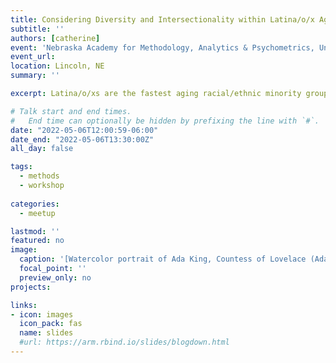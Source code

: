 ```yaml
---
title: Considering Diversity and Intersectionality within Latina/o/x Aging and Health
subtitle: ''
authors: [catherine]
event: 'Nebraska Academy for Methodology, Analytics & Psychometrics, University of Nebraska - Lincoln'
event_url:
location: Lincoln, NE
summary: ''

excerpt: Latina/o/xs are the fastest aging racial/ethnic minority group in the United States. Promoting health, reducing health disparities, and addressing social determinants of health among older Latina/o/xs is paramount. However, the Latina/o/x pan-ethnic label infers shared experiences, ignoring distinct cultural characteristics - such as ethnic identity, race, nativity, and gender - that may elicit different forms of risk factors and protective mechanisms over the life course that influence health in later life. This talk will focus on a priori, person-centered, and multilevel approaches regarding intersectionality (or intersections of identities) within older Latina/o/xs in the United States that are important to consider in the morbidity process.

# Talk start and end times.
#   End time can optionally be hidden by prefixing the line with `#`.
date: "2022-05-06T12:00:59-06:00"
date_end: "2022-05-06T13:30:00Z"
all_day: false

tags:
  - methods
  - workshop
  
categories:
  - meetup

lastmod: ''
featured: no
image:
  caption: '[Watercolor portrait of Ada King, Countess of Lovelace (Ada Lovelace)](https://commons.wikimedia.org/wiki/File:Ada_Lovelace_portrait.jpg)'
  focal_point: ''
  preview_only: no
projects: 

links:
- icon: images
  icon_pack: fas
  name: slides
  #url: https://arm.rbind.io/slides/blogdown.html
---
```

